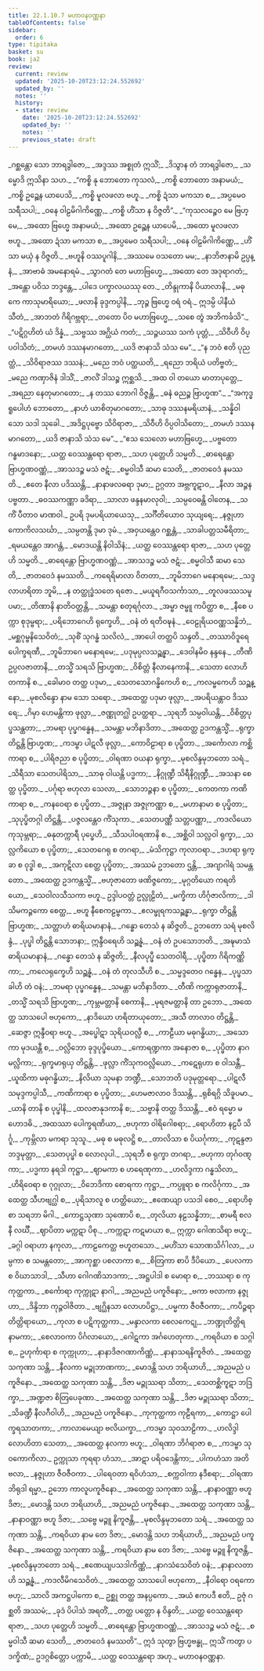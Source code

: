 ```yaml
---
title: 22.1.10.7 မဟာဝနဝဏ္ဏနာ
tableOfContents: false
sidebar:
  order: 6
type: tipitaka
basket: su
book: ja2
review:
  current: review
  updated: '2025-10-20T23:12:24.552692'
  updated_by: ''
  notes: ''
  history:
  - state: review
    date: '2025-10-20T23:12:24.552692'
    updated_by: ''
    notes: ''
    previous_state: draft
---
```



<DynamicBreadcrumb />


<ReviewStatus review={frontmatter.review} showDetails={true} />

<HypothesisAnnotation frontmatter={frontmatter} />

<Division number="2007" book="ja2" e="ch" v="23" p="342">

<Paragraph number="3359" type="verses" book="ja2">
_ဂစ္ဆန္တော သော ဘာရဒွါဇော,_  
_အဒ္ဒဿ အစ္စုတံ ဣသိံ;_  
_ဒိသွာန တံ ဘာရဒွါဇော,_  
_သမ္မောဒိ ဣသိနာ သဟ._  

</Paragraph>

</Division>
<Division number="2008" book="ja2" e="ch" v="23" p="342">

<Paragraph number="3360" type="verses" book="ja2">
_“ကစ္စိ နု ဘောတော ကုသလံ,_  
_ကစ္စိ ဘောတော အနာမယံ;_  
_ကစ္စိ ဥဉ္ဆေန ယာပေသိ,_  
_ကစ္စိ မူလဖလာ ဗဟူ._  

</Paragraph>

</Division>
<Division number="2009" book="ja2" e="ch" v="23" p="342">

<Paragraph number="3361" type="verses" book="ja2">
_ကစ္စိ ဍံသာ မကသာ စ,_  
_အပ္ပမေဝ သရီသပါ;_  
_ဝနေ ဝါဠမိဂါကိဏ္ဏေ,_  
_ကစ္စိ ဟိံသာ န ဝိဇ္ဇတိ”._  

</Paragraph>

</Division>
<Division number="2010" book="ja2" e="ch" v="23" p="342">

<Paragraph number="3362" type="verses" book="ja2">
_“ကုသလဉ္စေဝ မေ ဗြဟ္မေ,_  
_အထော ဗြဟ္မေ အနာမယံ;_  
_အထော ဥဉ္ဆေန ယာပေမိ,_  
_အထော မူလဖလာ ဗဟူ._  

</Paragraph>

</Division>
<Division number="2011" book="ja2" e="ch" v="23" p="342">

<Paragraph number="3363" type="verses" book="ja2">
_အထော ဍံသာ မကသာ စ,_  
_အပ္ပမေဝ သရီသပါ;_  
_ဝနေ ဝါဠမိဂါကိဏ္ဏေ,_  
_ဟိံသာ မယှံ န ဝိဇ္ဇတိ._  

</Paragraph>

</Division>
<Division number="2012" book="ja2" e="ch" v="23" p="342">

<Paragraph number="3364" type="verses" book="ja2">
_ဗဟူနိ ဝဿပူဂါနိ,_  
_အဿမေ ဝသတော မမ;_  
_နာဘိဇာနာမိ ဥပ္ပန္နံ,_  
_အာဗာဓံ အမနောရမံ._  

</Paragraph>

</Division>
<Division number="2013" book="ja2" e="ch" v="23" p="342">

<Paragraph number="3365" type="verses" book="ja2">
_သွာဂတံ တေ မဟာဗြဟ္မေ,_  
_အထော တေ အဒုရာဂတံ;_  
_အန္တော ပဝိသ ဘဒ္ဒန္တေ,_  
_ပါဒေ ပက္ခာလယဿု တေ._  

</Paragraph>

</Division>
<Division number="2014" book="ja2" e="ch" v="23" p="342">

<Paragraph number="3366" type="verses" book="ja2">
_တိန္ဒုကာနိ ပိယာလာနိ,_  
_မဓုကေ ကာသုမာရိယော;_  
_ဖလာနိ ခုဒ္ဒကပ္ပါနိ,_  
_ဘုဉ္ဇ ဗြဟ္မေ ဝရံ ဝရံ._  

</Paragraph>

</Division>
<Division number="2015" book="ja2" e="ch" v="23" p="342">

<Paragraph number="3367" type="verses" book="ja2">
ဣဒမ္ပိ ပါနီယံ သီတံ,_  
_အာဘတံ ဂိရိဂဗ္ဘရာ;_  
_တတော ပိဝ မဟာဗြဟ္မေ,_  
_သစေ တွံ အဘိကင်္ခသိ”._  

</Paragraph>

</Division>
<Division number="2016" book="ja2" e="ch" v="23" p="342">

<Paragraph number="3368" type="verses" book="ja2">
_“ပဋိဂ္ဂဟိတံ ယံ ဒိန္နံ,_  
_သဗ္ဗဿ အဂ္ဃိယံ ကတံ;_  
_သဉ္ဇယဿ သကံ ပုတ္တံ,_  
_သိဝီဟိ ဝိပ္ပဝါသိတံ;_  
_တမဟံ ဒဿနမာဂတော,_  
_ယဒိ ဇာနာသိ သံသ မေ”._  

</Paragraph>

</Division>
<Division number="2017" book="ja2" e="ch" v="23" p="342">

<Paragraph number="3369" type="verses" book="ja2">
_“န ဘဝံ ဧတိ ပုညတ္ထံ,_  
_သိဝိရာဇဿ ဒဿနံ;_  
_မညေ ဘဝံ ပတ္ထယတိ,_  
_ရညော ဘရိယံ ပတိဗ္ဗတံ;_  
_မညေ ကဏှာဇိနံ ဒါသိံ,_  
_ဇာလိံ ဒါသဉ္စ ဣစ္ဆသိ._  

</Paragraph>

</Division>
<Division number="2018" book="ja2" e="ch" v="23" p="342">

<Paragraph number="3370" type="verses" book="ja2">
_အထ ဝါ တယော မာတာပုတ္တေ,_  
_အရညာ နေတုမာဂတော;_  
_န တဿ ဘောဂါ ဝိဇ္ဇန္တိ,_  
_ဓနံ ဓညဉ္စ ဗြာဟ္မဏ”._  

</Paragraph>

</Division>
<Division number="2019" book="ja2" e="ch" v="23" p="343">

<Paragraph number="3371" type="verses" book="ja2">
_“အကုဒ္ဓရူပေါဟံ ဘောတော,_  
_နာဟံ ယာစိတုမာဂတော;_  
_သာဓု ဒဿနမရိယာနံ,_  
_သန္နိဝါသော သဒါ သုခေါ._  

</Paragraph>

</Division>
<Division number="2020" book="ja2" e="ch" v="23" p="343">

<Paragraph number="3372" type="verses" book="ja2">
_အဒိဋ္ဌပုဗ္ဗော သိဝိရာဇာ,_  
_သိဝီဟိ ဝိပ္ပဝါသိတော;_  
_တမဟံ ဒဿနမာဂတော,_  
_ယဒိ ဇာနာသိ သံသ မေ”._  

</Paragraph>

</Division>
<Division number="2021" book="ja2" e="ch" v="23" p="343">

<Paragraph number="3373" type="verses" book="ja2">
_“ဧသ သေလော မဟာဗြဟ္မေ,_  
_ပဗ္ဗတော ဂန္ဓမာဒနော;_  
_ယတ္ထ ဝေဿန္တရော ရာဇာ,_  
_သဟ ပုတ္တေဟိ သမ္မတိ._  

</Paragraph>

</Division>
<Division number="2022" book="ja2" e="ch" v="23" p="343">

<Paragraph number="3374" type="verses" book="ja2">
_ဓာရေန္တော ဗြာဟ္မဏဝဏ္ဏံ,_  
_အာသဒဉ္စ မသံ ဇဋံ;_  
_စမ္မဝါသီ ဆမာ သေတိ,_  
_ဇာတဝေဒံ နမဿတိ._  

</Paragraph>

</Division>
<Division number="2023" book="ja2" e="ch" v="23" p="343">

<Paragraph number="3375" type="verses" book="ja2">
_ဧတေ နီလာ ပဒိဿန္တိ,_  
_နာနာဖလဓရာ ဒုမာ;_  
ဥဂ္ဂတာ အဗ္ဘကူဋာဝ,_  
_နီလာ အဉ္ဇနပဗ္ဗတာ._  

</Paragraph>

</Division>
<Division number="2024" book="ja2" e="ch" v="23" p="343">

<Paragraph number="3376" type="verses" book="ja2">
_ဓဝဿကဏ္ဏာ ခဒိရာ,_  
_သာလာ ဖန္ဒနမာလုဝါ;_  
_သမ္ပဝေဓန္တိ ဝါတေန,_  
_သကိံ ပီတာဝ မာဏဝါ._  

</Paragraph>

</Division>
<Division number="2025" book="ja2" e="ch" v="23" p="343">

<Paragraph number="3377" type="verses" book="ja2">
ဥပရိ ဒုမပရိယာယေသု,_  
_သင်္ဂီတိယောဝ သုယျရေ;_  
_နဇ္ဇုဟာ ကောကိလသင်္ဃာ,_  
_သမ္ပတန္တိ ဒုမာ ဒုမံ._  

</Paragraph>

</Division>
<Division number="2026" book="ja2" e="ch" v="23" p="343">

<Paragraph number="3378" type="verses" book="ja2">
_အဝှယန္တေဝ ဂစ္ဆန္တံ,_  
_သာခါပတ္တသမီရိတာ;_  
_ရမယန္တေဝ အာဂန္တံ,_  
_မောဒယန္တိ နိဝါသိနံ;_  
_ယတ္ထ ဝေဿန္တရော ရာဇာ,_  
_သဟ ပုတ္တေဟိ သမ္မတိ._  

</Paragraph>

</Division>
<Division number="2027" book="ja2" e="ch" v="23" p="343">

<Paragraph number="3379" type="verses" book="ja2">
_ဓာရေန္တော ဗြာဟ္မဏဝဏ္ဏံ,_  
_အာသဒဉ္စ မသံ ဇဋံ;_  
_စမ္မဝါသီ ဆမာ သေတိ,_  
_ဇာတဝေဒံ နမဿတိ._  

</Paragraph>

</Division>
<Division number="2028" book="ja2" e="ch" v="23" p="343">

<Paragraph number="3380" type="verses" book="ja2">
_ကရေရိမာလာ ဝိတတာ,_  
_ဘူမိဘာဂေ မနောရမေ;_  
_သဒ္ဒလာဟရိတာ ဘူမိ,_  
_န တတ္ထုဒ္ဓံသတေ ရဇော._  

</Paragraph>

</Division>
<Division number="2029" book="ja2" e="ch" v="23" p="343">

<Paragraph number="3381" type="verses" book="ja2">
_မယူရဂီဝသင်္ကာသာ,_  
_တူလဖဿသမူပမာ;_  
_တိဏာနိ နာတိဝတ္တန္တိ,_  
_သမန္တာ စတုရင်္ဂုလာ._  

</Paragraph>

</Division>
<Division number="2030" book="ja2" e="ch" v="23" p="343">

<Paragraph number="3382" type="verses" book="ja2">
_အမ္ဗာ ဇမ္ဗူ ကပိတ္ထာ စ,_  
_နီစေ ပက္ကာ စုဒုမ္ဗရာ;_  
_ပရိဘောဂေဟိ ရုက္ခေဟိ,_  
_ဝနံ တံ ရတိဝဍ္ဎနံ._  

</Paragraph>

</Division>
<Division number="2031" book="ja2" e="ch" v="23" p="344">

<Paragraph number="3383" type="verses" book="ja2">
_ဝေဠုရိယဝဏ္ဏသန္နိဘံ,_  
_မစ္ဆဂုမ္ဗနိသေဝိတံ;_  
_သုစိံ သုဂန္ဓံ သလိလံ,_  
_အာပေါ တတ္ထပိ သန္ဒတိ._  

</Paragraph>

</Division>
<Division number="2032" book="ja2" e="ch" v="23" p="344">

<Paragraph number="3384" type="verses" book="ja2">
_တဿာဝိဒူရေ ပေါက္ခရဏီ,_  
_ဘူမိဘာဂေ မနောရမေ;_  
_ပဒုမုပ္ပလသဉ္ဆန္နာ,_  
_ဒေဝါနမိဝ နန္ဒနေ._  

</Paragraph>

</Division>
<Division number="2033" book="ja2" e="ch" v="23" p="344">

<Paragraph number="3385" type="verses" book="ja2">
_တီဏိ ဥပ္ပလဇာတာနိ,_  
_တသ္မိံ သရသိ ဗြာဟ္မဏ;_  
_ဝိစိတ္တံ နီလာနေကာနိ,_  
_သေတာ လောဟိတကာနိ စ._  

</Paragraph>

</Division>
<Division number="2034" book="ja2" e="ch" v="23" p="344">

<Paragraph number="3386" type="verses" book="ja2">
_ခေါမာဝ တတ္ထ ပဒုမာ,_  
_သေတသောဂန္ဓိကေဟိ စ;_  
_ကလမ္ဗကေဟိ သဉ္ဆန္နော,_  
_မုစလိန္ဒော နာမ သော သရော._  

</Paragraph>

</Division>
<Division number="2035" book="ja2" e="ch" v="23" p="344">

<Paragraph number="3387" type="verses" book="ja2">
_အထေတ္ထ ပဒုမာ ဖုလ္လာ,_  
_အပရိယန္တာဝ ဒိဿရေ;_  
_ဂိမှာ ဟေမန္တိကာ ဖုလ္လာ,_  
_ဇဏ္ဏုတဂ္ဃါ ဥပတ္ထရာ._  

</Paragraph>

</Division>
<Division number="2036" book="ja2" e="ch" v="23" p="344">

<Paragraph number="3388" type="verses" book="ja2">
_သုရဘီ သမ္ပဝါယန္တိ,_  
_ဝိစိတ္တပုပ္ဖသန္ထတာ;_  
_ဘမရာ ပုပ္ဖဂန္ဓေန,_  
_သမန္တာ မဘိနာဒိတာ._  

</Paragraph>

</Division>
<Division number="2037" book="ja2" e="ch" v="23" p="344">

<Paragraph number="3389" type="verses" book="ja2">
_အထေတ္ထ ဥဒကန္တသ္မိံ,_  
_ရုက္ခာ တိဋ္ဌန္တိ ဗြာဟ္မဏ;_  
_ကဒမ္ဗာ ပါဋလီ ဖုလ္လာ,_  
_ကောဝိဠာရာ စ ပုပ္ဖိတာ._  

</Paragraph>

</Division>
<Division number="2038" book="ja2" e="ch" v="23" p="344">

<Paragraph number="3390" type="verses" book="ja2">
_အင်္ကောလာ ကစ္ဆိကာရာ စ,_  
_ပါရိဇညာ စ ပုပ္ဖိတာ;_  
_ဝါရဏာ ဝယနာ ရုက္ခာ,_  
_မုစလိန္ဒမုဘတော သရံ._  

</Paragraph>

</Division>
<Division number="2039" book="ja2" e="ch" v="23" p="344">

<Paragraph number="3391" type="verses" book="ja2">
_သိရီသာ သေတပါရိသာ,_  
_သာဓု ဝါယန္တိ ပဒ္မကာ;_  
_နိဂ္ဂုဏ္ဍီ သိရီနိဂ္ဂုဏ္ဍီ,_  
_အသနာ စေတ္ထ ပုပ္ဖိတာ._  

</Paragraph>

</Division>
<Division number="2040" book="ja2" e="ch" v="23" p="344">

<Paragraph number="3392" type="verses" book="ja2">
_ပင်္ဂုရာ ဗဟုလာ သေလာ,_  
_သောဘဉ္ဇနာ စ ပုပ္ဖိတာ;_  
_ကေတကာ ကဏိကာရာ စ,_  
_ကနဝေရာ စ ပုပ္ဖိတာ._  

</Paragraph>

</Division>
<Division number="2041" book="ja2" e="ch" v="23" p="344">

<Paragraph number="3393" type="verses" book="ja2">
_အဇ္ဇုနာ အဇ္ဇုကဏ္ဏာ စ,_  
_မဟာနာမာ စ ပုပ္ဖိတာ;_  
_သုပုပ္ဖိတဂ္ဂါ တိဋ္ဌန္တိ,_  
_ပဇ္ဇလန္တေဝ ကိံသုကာ._  

</Paragraph>

</Division>
<Division number="2042" book="ja2" e="ch" v="23" p="344">

<Paragraph number="3394" type="verses" book="ja2">
_သေတပဏ္ဏီ သတ္တပဏ္ဏာ,_  
_ကဒလိယော ကုသုမ္ဘရာ;_  
_ဓနုတက္ကာရီ ပုပ္ဖေဟိ,_  
_သီသပါဝရဏာနိ စ._  

</Paragraph>

</Division>
<Division number="2043" book="ja2" e="ch" v="23" p="344">

<Paragraph number="3395" type="verses" book="ja2">
_အစ္ဆိဝါ သလ္လဝါ ရုက္ခာ,_  
_သလ္လကိယော စ ပုပ္ဖိတာ;_  
_သေတဂေရု စ တဂရာ,_  
_မံသိကုဋ္ဌာ ကုလာဝရာ._  

</Paragraph>

</Division>
<Division number="2044" book="ja2" e="ch" v="23" p="345">

<Paragraph number="3396" type="verses" book="ja2">
_ဒဟရာ ရုက္ခာ စ ဝုဒ္ဓါ စ,_  
_အကုဋိလာ စေတ္ထ ပုပ္ဖိတာ;_  
_အဿမံ ဥဘတော ဌန္တိ,_  
_အဂျာဂါရံ သမန္တတော._  

</Paragraph>

</Division>
<Division number="2045" book="ja2" e="ch" v="23" p="345">

<Paragraph number="3397" type="verses" book="ja2">
_အထေတ္ထ ဥဒကန္တသ္မိံ,_  
_ဗဟုဇာတော ဖဏိဇ္ဇကော;_  
_မုဂ္ဂတိယော ကရတိယော,_  
_သေဝါလသီသကာ ဗဟူ._  

</Paragraph>

</Division>
<Division number="2046" book="ja2" e="ch" v="23" p="345">

<Paragraph number="3398" type="verses" book="ja2">
ဥဒ္ဒါပဝတ္တံ ဥလ္လုဠိတံ,_  
_မက္ခိကာ ဟိင်္ဂုဇာလိကာ;_  
_ဒါသိမကဉ္ဇကော စေတ္ထ,_  
_ဗဟူ နီစေကဠမ္ဗကာ._  

</Paragraph>

</Division>
<Division number="2047" book="ja2" e="ch" v="23" p="345">

<Paragraph number="3399" type="verses" book="ja2">
_ဧလမ္ဖုရကသဉ္ဆန္နာ,_  
_ရုက္ခာ တိဋ္ဌန္တိ ဗြာဟ္မဏ;_  
_သတ္တာဟံ ဓာရိယမာနာနံ,_  
_ဂန္ဓော တေသံ န ဆိဇ္ဇတိ._  

</Paragraph>

</Division>
<Division number="2048" book="ja2" e="ch" v="23" p="345">

<Paragraph number="3400" book="ja2">
ဥဘတော သရံ မုစလိန္ဒံ,_  
_ပုပ္ဖါ တိဋ္ဌန္တိ သောဘနာ;_  
ဣန္ဒီဝရေဟိ သဉ္ဆန္နံ,_  
_ဝနံ တံ ဥပသောဘတိ._  

</Paragraph>

</Division>
<Division number="2049" book="ja2" e="ch" v="23" p="345">

<Paragraph number="3401" type="verses" book="ja2">
_အဍ္ဎမာသံ ဓာရိယမာနာနံ,_  
_ဂန္ဓော တေသံ န ဆိဇ္ဇတိ;_  
_နီလပုပ္ဖီ သေတဝါရီ,_  
_ပုပ္ဖိတာ ဂိရိကဏ္ဏိကာ;_  
_ကလေရုက္ခေဟိ သဉ္ဆန္နံ,_  
_ဝနံ တံ တုလသီဟိ စ._  

</Paragraph>

</Division>
<Division number="2050" book="ja2" e="ch" v="23" p="345">

<Paragraph number="3402" type="verses" book="ja2">
_သမ္မဒ္ဒတေဝ ဂန္ဓေန,_  
_ပုပ္ဖသာခါဟိ တံ ဝနံ;_  
_ဘမရာ ပုပ္ဖဂန္ဓေန,_  
_သမန္တာ မဘိနာဒိတာ._  

</Paragraph>

</Division>
<Division number="2051" book="ja2" e="ch" v="23" p="345">

<Paragraph number="3403" type="verses" book="ja2">
_တီဏိ ကက္ကာရုဇာတာနိ,_  
_တသ္မိံ သရသိ ဗြာဟ္မဏ;_  
_ကုမ္ဘမတ္တာနိ စေကာနိ,_  
_မုရဇမတ္တာနိ တာ ဥဘော._  

</Paragraph>

</Division>
<Division number="2052" book="ja2" e="ch" v="23" p="345">

<Paragraph number="3404" type="verses" book="ja2">
_အထေတ္ထ သာသပေါ ဗဟုကော,_  
_နာဒိယော ဟရိတာယုတော;_  
_အသီ တာလာဝ တိဋ္ဌန္တိ,_  
_ဆေဇ္ဇာ ဣန္ဒီဝရာ ဗဟူ._  

</Paragraph>

</Division>
<Division number="2053" book="ja2" e="ch" v="23" p="345">

<Paragraph number="3405" type="verses" book="ja2">
_အပ္ဖေါဋာ သုရိယဝလ္လီ စ,_  
_ကာဠီယာ မဓုဂန္ဓိယာ;_  
_အသောကာ မုဒယန္တီ စ,_  
_ဝလ္လိဘော ခုဒ္ဒပုပ္ဖိယော._  

</Paragraph>

</Division>
<Division number="2054" book="ja2" e="ch" v="23" p="345">

<Paragraph number="3406" type="verses" book="ja2">
_ကောရဏ္ဍကာ အနောဇာ စ,_  
_ပုပ္ဖိတာ နာဂမလ္လိကာ;_  
_ရုက္ခမာရုယှ တိဋ္ဌန္တိ,_  
_ဖုလ္လာ ကိံသုကဝလ္လိယော._  

</Paragraph>

</Division>
<Division number="2055" book="ja2" e="ch" v="23" p="346">

<Paragraph number="3407" type="verses" book="ja2">
_ကဋေရုဟာ စ ဝါသန္တီ,_  
_ယူထိကာ မဓုဂန္ဓိယာ;_  
_နိလိယာ သုမနာ ဘဏ္ဍီ,_  
_သောဘတိ ပဒုမုတ္တရော._  

</Paragraph>

</Division>
<Division number="2056" book="ja2" e="ch" v="23" p="346">

<Paragraph number="3408" type="verses" book="ja2">
_ပါဋလီ သမုဒ္ဒကပ္ပါသီ,_  
_ကဏိကာရာ စ ပုပ္ဖိတာ;_  
_ဟေမဇာလာဝ ဒိဿန္တိ,_  
_ရုစိရဂ္ဂိ သိခူပမာ._  

</Paragraph>

</Division>
<Division number="2057" book="ja2" e="ch" v="23" p="346">

<Paragraph number="3409" type="verses" book="ja2">
_ယာနိ တာနိ စ ပုပ္ဖါနိ,_  
_ထလဇာနုဒကာနိ စ;_  
_သဗ္ဗာနိ တတ္ထ ဒိဿန္တိ,_  
_ဧဝံ ရမ္မော မဟောဒဓိ._  

</Paragraph>

</Division>
<Division number="2058" book="ja2" e="ch" v="23" p="346">

<Paragraph number="3410" type="verses" book="ja2">
_အထဿာ ပေါက္ခရဏိယာ,_  
_ဗဟုကာ ဝါရိဂေါစရာ;_  
_ရောဟိတာ နဠပီ သိင်္ဂူ,_  
_ကုမ္ဘိလာ မကရာ သုသူ._  

</Paragraph>

</Division>
<Division number="2059" book="ja2" e="ch" v="23" p="346">

<Paragraph number="3411" type="verses" book="ja2">
_မဓု စ မဓုလဋ္ဌိ စ,_  
_တာလိသာ စ ပိယင်္ဂုကာ;_  
_ကုဋန္ဒဇာ ဘဒ္ဒမုတ္တာ,_  
_သေတပုပ္ဖါ စ လောလုပါ._  

</Paragraph>

</Division>
<Division number="2060" book="ja2" e="ch" v="23" p="346">

<Paragraph number="3412" type="verses" book="ja2">
_သုရဘီ စ ရုက္ခာ တဂရာ,_  
_ဗဟုကာ တုင်္ဂဝဏ္ဋကာ;_  
_ပဒ္မကာ နရဒါ ကုဋ္ဌာ,_  
_ဈာမကာ စ ဟရေဏုကာ._  

</Paragraph>

</Division>
<Division number="2061" book="ja2" e="ch" v="23" p="346">

<Paragraph number="3413" type="verses" book="ja2">
_ဟလိဒ္ဒကာ ဂန္ဓသိလာ,_  
_ဟိရိဝေရာ စ ဂုဂ္ဂုလာ;_  
_ဝိဘေဒိကာ စောရကာ ကုဋ္ဌာ,_  
_ကပ္ပူရာ စ ကလိင်္ဂုကာ._  

</Paragraph>

</Division>
<Division number="2062" book="ja2" e="ch" v="23" p="346">

<Paragraph number="3414" type="verses" book="ja2">
_အထေတ္ထ သီဟဗျဂ္ဃါ စ,_  
_ပုရိသာလူ စ ဟတ္ထိယော;_  
_ဧဏေယျာ ပသဒါ စေဝ,_  
_ရောဟိစ္စာ သရဘာ မိဂါ._  

</Paragraph>

</Division>
<Division number="2063" book="ja2" e="ch" v="23" p="346">

<Paragraph number="3415" type="verses" book="ja2">
_ကောဋ္ဌသုဏာ သုဏောပိ စ,_  
_တုလိယာ နဠသန္နိဘာ;_  
_စာမရီ စလနီ လင်္ဃီ,_  
_ဈာပိတာ မက္ကဋာ ပိစု._  

</Paragraph>

</Division>
<Division number="2064" book="ja2" e="ch" v="23" p="346">

<Paragraph number="3416" type="verses" book="ja2">
_ကက္ကဋာ ကဋမာယာ စ,_  
ဣက္ကာ ဂေါဏသိရာ ဗဟူ;_  
_ခဂ္ဂါ ဝရာဟာ နကုလာ,_  
_ကာဠကေတ္ထ ဗဟူတသော._  

</Paragraph>

</Division>
<Division number="2065" book="ja2" e="ch" v="23" p="346">

<Paragraph number="3417" type="verses" book="ja2">
_မဟိံသာ သောဏသိင်္ဂါလာ,_  
_ပမ္ပကာ စ သမန္တတော;_  
_အာကုစ္ဆာ ပစလာကာ စ,_  
_စိတြကာ စာပိ ဒီပိယော._  

</Paragraph>

</Division>
<Division number="2066" book="ja2" e="ch" v="23" p="346">

<Paragraph number="3418" type="verses" book="ja2">
_ပေလကာ စ ဝိဃာသာဒါ,_  
_သီဟာ ဂေါဂဏိသာဒကာ;_  
_အဋ္ဌပါဒါ စ မောရာ စ,_  
_ဘဿရာ စ ကုကုတ္ထကာ._  

</Paragraph>

</Division>
<Division number="2067" book="ja2" e="ch" v="23" p="346">

<Paragraph number="3419" type="verses" book="ja2">
_စင်္ကောရာ ကုက္ကုဋာ နာဂါ,_  
_အညမညံ ပကူဇိနော;_  
_ဗကာ ဗလာကာ နဇ္ဇုဟာ,_  
_ဒိန္ဒိဘာ ကုဉ္ဇဝါဇိတာ._  

</Paragraph>

</Division>
<Division number="2068" book="ja2" e="ch" v="23" p="347">

<Paragraph number="3420" type="verses" book="ja2">
_ဗျဂ္ဃိနသာ လောဟပိဋ္ဌာ,_  
_ပမ္မကာ ဇီဝဇီဝကာ;_  
_ကပိဉ္ဇရာ တိတ္တိရာယော,_  
_ကုလာ စ ပဋိကုတ္ထကာ._  

</Paragraph>

</Division>
<Division number="2069" book="ja2" e="ch" v="23" p="347">

<Paragraph number="3421" type="verses" book="ja2">
_မန္ဒာလကာ စေလကေဋု,_  
_ဘဏ္ဍုတိတ္တိရနာမကာ;_  
_စေလာဝကာ ပိင်္ဂလာယော,_  
_ဂေါဋကာ အင်္ဂဟေတုကာ._  

</Paragraph>

</Division>
<Division number="2070" book="ja2" e="ch" v="23" p="347">

<Paragraph number="3422" type="verses" book="ja2">
_ကရဝိယာ စ သဂ္ဂါ စ,_  
ဥဟုင်္ကာရာ စ ကုက္ကုဟာ;_  
_နာနာဒိဇဂဏာကိဏ္ဏံ,_  
_နာနာသရနိကူဇိတံ._  

</Paragraph>

</Division>
<Division number="2071" book="ja2" e="ch" v="23" p="347">

<Paragraph number="3423" type="verses" book="ja2">
_အထေတ္ထ သကုဏာ သန္တိ,_  
_နီလကာ မဉ္ဇုဘာဏကာ;_  
_မောဒန္တိ သဟ ဘရိယာဟိ,_  
_အညမညံ ပကူဇိနော._  

</Paragraph>

</Division>
<Division number="2072" book="ja2" e="ch" v="23" p="347">

<Paragraph number="3424" type="verses" book="ja2">
_အထေတ္ထ သကုဏာ သန္တိ,_  
_ဒိဇာ မဉ္ဇုဿရာ သိတာ;_  
_သေတစ္ဆိကူဋာ ဘဒြက္ခာ,_  
_အဏ္ဍဇာ စိတြပေခုဏာ._  

</Paragraph>

</Division>
<Division number="2073" book="ja2" e="ch" v="23" p="347">

<Paragraph number="3425" type="verses" book="ja2">
_အထေတ္ထ သကုဏာ သန္တိ,_  
_ဒိဇာ မဉ္ဇုဿရာ သိတာ;_  
_သိခဏ္ဍီ နီလဂီဝါဟိ,_  
_အညမညံ ပကူဇိနော._  

</Paragraph>

</Division>
<Division number="2074" book="ja2" e="ch" v="23" p="347">

<Paragraph number="3426" type="verses" book="ja2">
_ကုကုတ္ထကာ ကုဠီရကာ,_  
_ကောဋ္ဌာ ပေါက္ခရသာတကာ;_  
_ကာလာမေယျာ ဗလိယက္ခာ,_  
_ကဒမ္ဗာ သုဝသာဠိကာ._  

</Paragraph>

</Division>
<Division number="2075" book="ja2" e="ch" v="23" p="347">

<Paragraph number="3427" type="verses" book="ja2">
_ဟလိဒ္ဒါ လောဟိတာ သေတာ,_  
_အထေတ္ထ နလကာ ဗဟူ;_  
_ဝါရဏာ ဘိင်္ဂရာဇာ စ,_  
_ကဒမ္ဗာ သုဝကောကိလာ._  

</Paragraph>

</Division>
<Division number="2076" book="ja2" e="ch" v="23" p="347">

<Paragraph number="3428" type="verses" book="ja2">
ဥက္ကုသာ ကုရရာ ဟံသာ,_  
_အာဋာ ပရိဝဒေန္တိကာ;_  
_ပါကဟံသာ အတိဗလာ,_  
_နဇ္ဇုဟာ ဇီဝဇီဝကာ._  

</Paragraph>

</Division>
<Division number="2077" book="ja2" e="ch" v="23" p="347">

<Paragraph number="3429" type="verses" book="ja2">
_ပါရေဝတာ ရဝိဟံသာ,_  
_စက္ကဝါကာ နဒီစရာ;_  
_ဝါရဏာဘိရုဒါ ရမ္မာ,_  
ဥဘော ကာလူပကူဇိနော._  

</Paragraph>

</Division>
<Division number="2078" book="ja2" e="ch" v="23" p="347">

<Paragraph number="3430" type="verses" book="ja2">
_အထေတ္ထ သကုဏာ သန္တိ,_  
_နာနာဝဏ္ဏာ ဗဟူ ဒိဇာ;_  
_မောဒန္တိ သဟ ဘရိယာဟိ,_  
_အညမညံ ပကူဇိနော._  

</Paragraph>

</Division>
<Division number="2079" book="ja2" e="ch" v="23" p="347">

<Paragraph number="3431" type="verses" book="ja2">
_အထေတ္ထ သကုဏာ သန္တိ,_  
_နာနာဝဏ္ဏာ ဗဟူ ဒိဇာ;_  
_သဗ္ဗေ မဉ္ဇူ နိကူဇန္တိ,_  
_မုစလိန္ဒမုဘတော သရံ._  

</Paragraph>

</Division>
<Division number="2080" book="ja2" e="ch" v="23" p="347">

<Paragraph number="3432" type="verses" book="ja2">
_အထေတ္ထ သကုဏာ သန္တိ,_  
_ကရဝိယာ နာမ တေ ဒိဇာ;_  
_မောဒန္တိ သဟ ဘရိယာဟိ,_  
_အညမညံ ပကူဇိနော._  

</Paragraph>

</Division>
<Division number="2081" book="ja2" e="ch" v="23" p="348">

<Paragraph number="3433" type="verses" book="ja2">
_အထေတ္ထ သကုဏာ သန္တိ,_  
_ကရဝိယာ နာမ တေ ဒိဇာ;_  
_သဗ္ဗေ မဉ္ဇူ နိကူဇန္တိ,_  
_မုစလိန္ဒမုဘတော သရံ._  

</Paragraph>

</Division>
<Division number="2082" book="ja2" e="ch" v="23" p="348">

<Paragraph number="3434" type="verses" book="ja2">
_ဧဏေယျပသဒါကိဏ္ဏံ,_  
_နာဂသံသေဝိတံ ဝနံ;_  
_နာနာလတာဟိ သဉ္ဆန္နံ,_  
_ကဒလီမိဂသေဝိတံ._  

</Paragraph>

</Division>
<Division number="2083" book="ja2" e="ch" v="23" p="348">

<Paragraph number="3435" type="verses" book="ja2">
_အထေတ္ထ သာသပေါ ဗဟုကော,_  
_နီဝါရော ဝရကော ဗဟု;_  
_သာလိ အကဋ္ဌပါကော စ,_  
ဥစ္ဆု တတ္ထ အနပ္ပကော._  

</Paragraph>

</Division>
<Division number="2084" book="ja2" e="ch" v="23" p="348">

<Paragraph number="3436" type="verses" book="ja2">
_အယံ ဧကပဒီ ဧတိ,_  
ဥဇုံ ဂစ္ဆတိ အဿမံ;_  
_ခုဒံ ပိပါသံ အရတိံ,_  
_တတ္ထ ပတ္တော န ဝိန္ဒတိ;_  
_ယတ္ထ ဝေဿန္တရော ရာဇာ,_  
_သဟ ပုတ္တေဟိ သမ္မတိ._  

</Paragraph>

</Division>
<Division number="2085" book="ja2" e="ch" v="23" p="348">

<Paragraph number="3437" type="verses" book="ja2">
_ဓာရေန္တော ဗြာဟ္မဏဝဏ္ဏံ,_  
_အာသဒဉ္စ မသံ ဇဋံ;_  
_စမ္မဝါသီ ဆမာ သေတိ,_  
_ဇာတဝေဒံ နမဿတိ”._  

</Paragraph>

</Division>
<Division number="2086" book="ja2" e="ch" v="23" p="348">

<Paragraph number="3438" book="ja2">
ဣဒံ သုတွာ ဗြဟ္မဗန္ဓု,_  
ဣသိံ ကတွာ ပဒက္ခိဏံ;_  
ဥဒဂ္ဂစိတ္တော ပက္ကာမိ,_  
_ယတ္ထ ဝေဿန္တရော အဟု._  


</Paragraph>
</Division>

<Paragraph number="3439" type="center" book="ja2">
မဟာဝနဝဏ္ဏနာ.
</Paragraph>